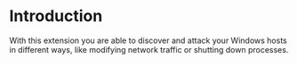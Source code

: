 # Introduction

With this extension you are able to discover and attack your Windows hosts in different ways, like modifying network traffic or shutting down processes.
